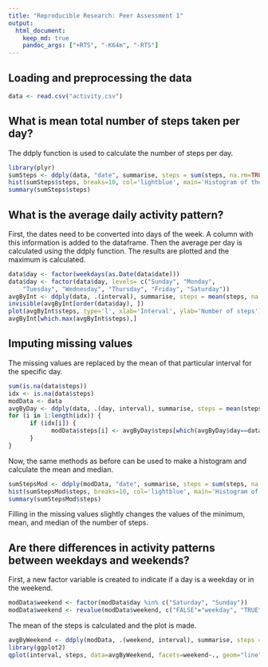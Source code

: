 ```yaml
---
title: "Reproducible Research: Peer Assessment 1"
output: 
  html_document:
    keep_md: true
    pandoc_args: ["+RTS", "-K64m", "-RTS"]
---
```


      
## Loading and preprocessing the data
```r
data <- read.csv("activity.csv")
```


## What is mean total number of steps taken per day?
The ddply function is used to calculate the number of steps per day.

```r
library(plyr)
sumSteps <- ddply(data, "date", summarise, steps = sum(steps, na.rm=TRUE))
hist(sumSteps$steps, breaks=10, col='lightblue', main='Histogram of the number of steps', xlim=c(0,25000), xlab='Number of steps')
summary(sumSteps$steps)
```


## What is the average daily activity pattern?
First, the dates need to be converted into days of the week. A column with this information is added to the dataframe.
Then the average per day is calculated using the ddply function. The results are plotted and the maximum is calculated.

```r
data$day <- factor(weekdays(as.Date(data$date)))
data$day <- factor(data$day, levels= c("Sunday", "Monday", 
    "Tuesday", "Wednesday", "Thursday", "Friday", "Saturday"))
avgByInt <- ddply(data, .(interval), summarise, steps = mean(steps, na.rm=TRUE))
invisible(avgByInt[order(data$day), ])
plot(avgByInt$steps, type='l', xlab='Interval', ylab='Number of steps')
avgByInt[which.max(avgByInt$steps),]
```


## Imputing missing values
The missing values are replaced by the mean of that particular interval for the specific day.

```r
sum(is.na(data$steps))
idx <- is.na(data$steps)
modData <- data
avgByDay <- ddply(data, .(day, interval), summarise, steps = mean(steps, na.rm=TRUE))
for (i in 1:length(idx)) {
      if (idx[i]) {
            modData$steps[i] <- avgByDay$steps[which(avgByDay$day==data$day[i] & avgByDay$interval==data$interval[i])]
      }
}
```

Now, the same methods as before can be used to make a histogram and calculate the mean and median.

```r
sumStepsMod <- ddply(modData, "date", summarise, steps = sum(steps, na.rm=TRUE))
hist(sumStepsMod$steps, breaks=10, col='lightblue', main='Histogram of the number of steps', xlim=c(0,25000), xlab='Number of steps')
summary(sumStepsMod$steps)
```
Filling in the missing values slightly changes the values of the minimum, mean, and median of the number of steps.

## Are there differences in activity patterns between weekdays and weekends?
First, a new factor variable is created to indicate if a day is a weekday or in the weekend.
```r
modData$weekend <- factor(modData$day %in% c("Saturday", "Sunday"))
modData$weekend <- revalue(modData$weekend, c("FALSE"="weekday", "TRUE"="weekend"))
```

The mean of the steps is calculated and the plot is made.
```r
avgByWeekend <- ddply(modData, .(weekend, interval), summarise, steps = mean(steps))
library(ggplot2)
qplot(interval, steps, data=avgByWeekend, facets=weekend~., geom="line", xlab="Interval", ylab="Number of steps")
```